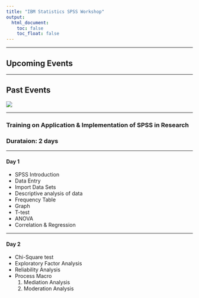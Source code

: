 ```yaml
---
title: "IBM Statistics SPSS Workshop"
output:
  html_document: 
    toc: false
    toc_float: false
---
```

  
<link rel="stylesheet" href="styles.css" type="text/css">  

***
## Upcoming Events  

***

## Past Events  

![](images/spss_20220625.jpg)

***   
### Training on Application & Implementation of SPSS in Research  
### Durataion: 2 days  

***  
#### Day 1  

- SPSS Introduction  
- Data Entry  
- Import Data Sets  
- Descriptive analysis of data  
- Frequency Table  
- Graph  
- T-test  
- ANOVA  
- Correlation & Regression  

***  
#### Day 2  

- Chi-Square test  
- Exploratory Factor Analysis  
- Reliability Analysis  
- Process Macro  
  1. Mediation Analysis  
  2. Moderation Analysis